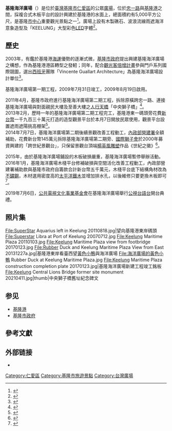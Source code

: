 {{Infobox park
| name           = 基隆海洋廣場<br><small>Keelung Maritime Plaza</small>
| image          = File:Keelung Maritime Plaza title 20170123.jpg
| image_size     = 300px
| image_caption  = 
| type           = [[廣場|廣場]]
| location       = {{flagicon|TWN}} [[臺灣|臺灣]][[基隆市|基隆市]][[仁愛區|仁愛區]]
| area           = {{Convert|5,000|m2|ha acre|0|abbr=off}}
| created        = 2009年7月31日
| visitation_num = 
| status         = 全年開放
| open           = 2009年8月19日
| operator       = 
| parking        = 
| publictransit  = 
}}

'''基隆海洋廣場'''（{{lang-en|Keelung Maritime Plaza}}）是位於[[臺灣|臺灣]][[基隆市|基隆市]][[仁愛區|仁愛區]]的公眾[[廣場|廣場]]，位於[[忠一路|忠一路]]與[[基隆港|基隆港]]之間，採複合式木板平台的設計興建於基隆港的水面上，總面積約有5,000平方公尺，是基隆[[市中心|市中心]]重要觀光景點之一<ref>{{cite web|url=http://tour.klcg.gov.tw/ScenicSpots/Detail.aspx?Guid=C1_376570000A_000017|title=基隆旅遊網|publisher=|access-date=2016-01-29|archive-url=https://web.archive.org/web/20160204003646/http://tour.klcg.gov.tw/ScenicSpots/Detail.aspx?Guid=C1_376570000A_000017|archive-date=2016-02-04|dead-url=yes}}</ref>。廣場上設有木製礁石、波浪流線雨遮海洋意象造型及「KEELUNG」大型彩色[[LED|LED]]字體<ref>{{cite web |title=基隆海洋廣場 |url=https://tour.klcg.gov.tw/zh/attractions/coastal/%E5%9F%BA%E9%9A%86%E6%B5%B7%E6%B4%8B%E5%BB%A3%E5%A0%B4/ |website=基隆旅遊網 |access-date=2019-12-03 |archive-date=2020-09-04 |archive-url=https://web.archive.org/web/20200904043102/https://tour.klcg.gov.tw/zh/attractions/coastal/%E5%9F%BA%E9%9A%86%E6%B5%B7%E6%B4%8B%E5%BB%A3%E5%A0%B4/ |dead-url=no }}</ref>。

== 歷史 ==
2003年，有鑑於基隆港[[海運|海運]]優勢的逐漸式微，[[基隆市政府|基隆市政府]]提出興建基隆海洋廣場之構想，作為基隆港港區轉型之發軔；同年，配合[[觀光客倍增計畫|觀光客倍增計畫]]參與門戶系列國際競圖，選出[[西班牙|西班牙]]團隊「Vincente Guallart Architecture」為基隆海洋廣場設計單位<ref>{{Cite web |author= |url=https://www.klcg.gov.tw/tw/urban/2983.html |title=基隆海洋廣場建設發展計畫 |work=[[基隆市政府都市發展處|基隆市政府都市發展處]] |date=2007-12-14 |accessdate=2022-03-27 |archive-date=2022-04-04 |archive-url=https://web.archive.org/web/20220404013705/https://www.klcg.gov.tw/tw/urban/2983.html |dead-url=no }}</ref>。

基隆海洋廣場第一期工程，2009年7月31日竣工，2009年8月19日啟用。

2011年4月，基隆市政府進行基隆海洋廣場第二期工程，拆除原橫跨忠一路、連接基隆海洋廣場與對面親民大樓及至善大樓之[[人行天橋|人行天橋]]「中央獅子橋」<ref>{{cite web|author=張謙俊|url=https://tw.news.yahoo.com/%E6%B5%B7%E6%B4%8B%E5%BB%A3%E5%A0%B4%E5%89%8D%E7%8D%85%E5%AD%90%E6%A9%8B-%E6%9C%88%E4%B8%AD%E6%8B%86%E9%99%A4-20110331-120009-117.html|title=海洋廣場前獅子橋 月中拆除|publisher=[[中國時報|中國時報]]|date=2011-04-01|accessdate=2019-03-26|archive-date=2020-11-29|archive-url=https://web.archive.org/web/20201129182331/https://tw.news.yahoo.com/%E6%B5%B7%E6%B4%8B%E5%BB%A3%E5%A0%B4%E5%89%8D%E7%8D%85%E5%AD%90%E6%A9%8B-%E6%9C%88%E4%B8%AD%E6%8B%86%E9%99%A4-20110331-120009-117.html|dead-url=no}}</ref>。<br>
2013年2月，歷時一年的基隆海洋廣場第二期工程完工，基隆港東一碼頭旁花費[[新台幣|新台幣]]一千九百三十萬元打造的造型觀景平台於本月7日開放民眾使用，觀景平台設置遮雨遮陽挑高棚架<ref>{{cite web|author=陳雨鑫|url=https://news.housefun.com.tw/news/article/88629922252.html|title=海洋廣場觀景平台 7日啟用|publisher=中國時報|date=2013-02-05|accessdate=2019-03-26|archive-date=2020-11-25|archive-url=https://web.archive.org/web/20201125192320/https://news.housefun.com.tw/news/article/88629922252.html|dead-url=no}}</ref>。<br>
2014年7月7日，基隆海洋廣場第二期後續景觀改善工程動工，[[內政部營建署|內政部營建署]]全額補助，花費新台幣145萬元拆除基隆海洋廣場第二期旁、[[國際獅子會|國際獅子會]]於2000年募資興建的「跨世紀景觀台」，只保留景觀台頂端[[楊英風|楊英風]][[雕塑|雕塑]]作品《世紀之徽》<ref>{{cite web|author=張謙俊|url=https://www.chinatimes.com/newspapers/20140708000563-260107|title=基隆港景觀台 開拆|publisher=中國時報|date=2014-07-08|accessdate=2019-04-03|archive-date=2020-11-28|archive-url=https://web.archive.org/web/20201128204438/https://www.chinatimes.com/newspapers/20140708000563-260107|dead-url=no}}</ref>。

2015年，由於基隆海洋廣場鋪設的木板破損嚴重，基隆海洋廣場暫停舉辦活動。<br>
2016年1月，基隆海洋廣場木棧平台修補破損與空間活化改善工程動工，內政部營建署補助款與基隆市政府自籌款合計新台幣五千萬元，木棧平台底下結構角材改為[[不鏽鋼|不鏽鋼]]，木材選用密度高的[[太平洋鐵木|太平洋鐵木]]並增加排水孔，以後維修只要更換木板即可<ref>{{cite web|url=http://news.ltn.com.tw/news/local/paper/950480|title=〈北部〉基隆海洋廣場整建 平台下改不鏽鋼|author=盧賢秀|publisher=[[自由時報|自由時報]]|date=2016-01-19|accessdate=2019-03-26|archive-date=2020-11-25|archive-url=https://web.archive.org/web/20201125075625/https://news.ltn.com.tw/news/local/paper/950480|dead-url=no}}</ref>。

2019年7月6日，[[公共電視文化事業基金會|公共電視文化事業基金會]]在基隆海洋廣場舉行[[公視台語台|公視台語台]]開台典禮。
{{wide image|從海洋廣場望基隆港夜景.jpg|1100px|從基隆海洋廣場望基隆港夜景}}

== 照片集 ==
<gallery>
File:SuperStar Aquarius left in Keelung 20110818.jpg|望向基隆港東岸碼頭
File:Superstar Libra at Port of Keelung 20070712.jpg
File:Keelung Maritime Plaza 20110103.jpg
File:Keelung Maritime Plaza view from footbridge 20170123.jpg
File:Rubber Duck and Keelung Maritime Plaza View from East 20131227a.jpg|基隆港東岸看臺西望[[黃色小鴨|黃色小鴨]]與海洋廣場
File:海洋廣場的黃色小鴨 Rubber Duck at Keelung Maritime Plaza.jpg
File:Keelung Maritime Plaza construction completion plate 20170123.jpg|基隆海洋廣場新建工程竣工銘板
File:Keelung Central Lions Bridge former site monument 20210411.jpg|thumb|中央獅子橋舊址紀念碑文
</gallery>

== 参见 ==
* [[基隆港|基隆港]]
* [[基隆市政府|基隆市政府]]

== 參考文獻 ==
{{Reflist}}

== 外部链接 ==
* {{Commons category-inline|Keelung Maritime Plaza}}

[[Category:仁愛區|Category:仁愛區]]
[[Category:基隆市旅遊景點|Category:基隆市旅遊景點]]
[[Category:台灣廣場|Category:台灣廣場]]